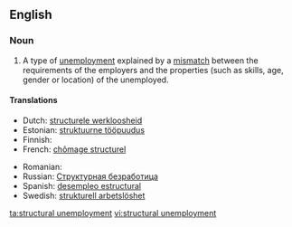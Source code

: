 {{wikipedia}}
==English==

===Noun===
{{en-noun|head=[[structural]] [[unemployment]]|-}}

# {{context|economics}} A type of [[unemployment]] explained by a [[mismatch]] between the requirements of the employers and the properties (such as skills, age, gender or location) of the unemployed.

====Translations====
{{trans-top|(economics) a type of unemployment}}
* Dutch: [[structurele werkloosheid]]
* Estonian: [[struktuurne tööpuudus]]
* Finnish: {{t-|fi|rakennetyöttömyys}}
* French: [[chômage structurel]] {{m}}
{{trans-mid}}
* Romanian: {{t-|ro|șomaj structural}}
* Russian: [[Структурная безработица]] {{f}}
* Spanish: [[desempleo estructural]] {{m}}
* Swedish: [[strukturell arbetslöshet]] {{c}}
{{trans-bottom}}

[[ta:structural unemployment]]
[[vi:structural unemployment]]